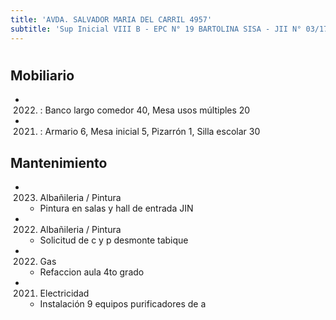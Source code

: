 ```yaml
---
title: 'AVDA. SALVADOR MARIA DEL CARRIL 4957'
subtitle: 'Sup Inicial VIII B - EPC N° 19 BARTOLINA SISA - JII N° 03/17° EL JARDIN DEL BOULEVARD'
---
```


#


## Mobiliario

*  (2022) : Banco largo comedor 40, Mesa usos múltiples 20 

*  (2021) : Armario 6, Mesa inicial 5, Pizarrón 1, Silla escolar 30 





## Mantenimiento

*  (2023) Albañileria / Pintura 
    + Pintura en salas y hall de entrada JIN

*  (2022) Albañileria / Pintura 
    + Solicitud de c y p desmonte tabique

*  (2022) Gas 
    + Refaccion aula 4to grado

*  (2021) Electricidad 
    + Instalación 9 equipos purificadores de a



